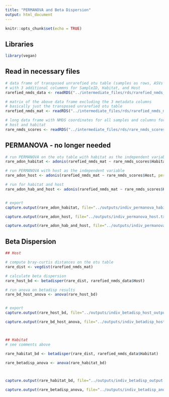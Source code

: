 ```yaml
---
title: "PERMANOVA and Beta Dispersion"
output: html_document
---
```


```r
knitr::opts_chunk$set(echo = TRUE)
```

## Libraries

```r

library(vegan)

```


## Read in necessary files

```r

# data frame of transposed unrarefied otu table (samples as rows, ASVs as columns)
# with 3 additional colummns for SampleID, Habitat, and Host
rarefied_nmds_data <- readRDS("../intermediate_files/rds/rarefied_nmds_data.rds")

# matrix of the above data frame excluding the 3 metadata columns
# basically just the transposed unrarefied otu table
rarefied_nmds_mat <- readRDS("../intermediate_files/rds/rarefied_nmds_mat.rds")

# long data frame with NMDS coordinates for all samples and columns for
# host and habitat
rare_nmds_scores <- readRDS("../intermediate_files/rds/rare_nmds_scores.rds")

```

## PERMANOVA - no longer needed

```r

# run PERMANOVA on the otu table with habitat as the independent variable
rare_adon_habitat <- adonis(rarefied_nmds_mat ~ rare_nmds_scores$Habitat, permutations = 9999, method = "bray")

# run PERMANOVA with host as the independent variable
rare_adon_host <- adonis(rarefied_nmds_mat ~ rare_nmds_scores$Host, permutations = 9999, method = "bray")

# run for habitat and host
rare_adon_hab_and_host <- adonis(rarefied_nmds_mat ~ rare_nmds_scores$Habitat + rare_nmds_scores$Host, permutations = 9999, method = "bray")


# export
capture.output(rare_adon_habitat, file="../outputs/indiv_permanova_habitat.txt")

capture.output(rare_adon_host, file="../outputs/indiv_permanova_host.txt")

capture.output(rare_adon_hab_and_host, file="../outputs/indiv_permanova_habitat_and_host.txt")

```



## Beta Dispersion

```r

## Host

# compute bray-curtis distances on the otu table
rare_dist <- vegdist(rarefied_nmds_mat)

# calculate beta dispersion 
rare_host_bd <- betadisper(rare_dist, rarefied_nmds_data$Host)

# run anova on betadisp results
rare_bd_host_anova <- anova(rare_host_bd)


# export
capture.output(rare_host_bd, file="../outputs/indiv_betadisp_host_output.txt")

capture.output(rare_bd_host_anova, file="../outputs/indiv_betadisp_host_anova.txt")



## Habitat
# see comments above

rare_habitat_bd <- betadisper(rare_dist, rarefied_nmds_data$Habitat)

rare_betadisp_anova <- anova(rare_habitat_bd)



capture.output(rare_habitat_bd, file="../outputs/indiv_betadisp_output.txt")

capture.output(rare_betadisp_anova, file="../outputs/indiv_betadisp_anova.txt")

```

